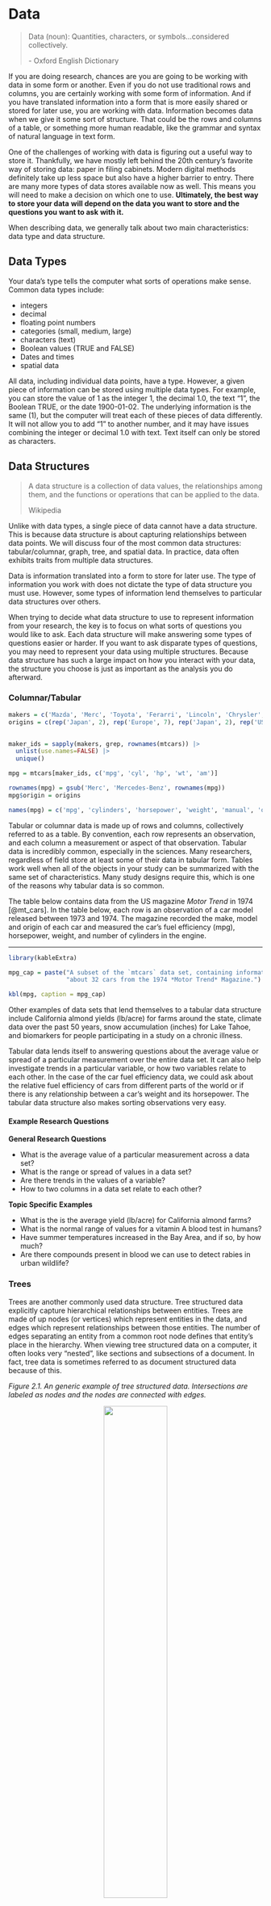 
# Data

> Data (noun): Quantities, characters, or symbols...considered collectively.
>
> \- Oxford English Dictionary


<!--
Information becomes data when it takes on a structure.

some data has a structure that is inherent to the information
Data is actionable, either by humans or by computers by putting it in some sort 
of structure (including natural language: syntax and grammar), text isn't 
unstructured it just hasn't been restructured to make it actionable

two structures; inherent structure and structure we impose on the data
The process of (re)structuring data is at least as important as the analysis 
we do afterward.

Things inform your data structure: inherent structure in data, and the question
you want to ask?

Ex you might throw the structure away ex with a lot of LLMs through the grammatical
structure away.

You will almost always have multiple versions of data in different structures
so you can ask different questions

Note: there are other definitions of data structure from other disciplines
(ex. in comp sci), we will not be using those definitions
-->

If you are doing research, chances are you are going to be working with data in
some form or another. Even if you do not use traditional rows and columns, you
are certainly working with some form of information. And if you have translated
information into a form that is more easily shared or stored for later use, you
are working with data. Information becomes data when we give it some sort of
structure. That could be the rows and columns of a table, or something more
human readable, like the grammar and syntax of natural language in text form.

One of the challenges of working with data is figuring out a useful way to store
it. Thankfully, we have mostly left behind the 20th century's favorite way of
storing data: paper in filing cabinets. Modern digital methods definitely take
up less space but also have a higher barrier to entry. There are many more types
of data stores available now as well. This means you will need to make a
decision on which one to use. **Ultimately, the best way to store your data**
**will depend on the data you want to store and the questions you want to ask**
**with it.**

When describing data, we generally talk about two main characteristics: data
type and data structure.

## Data Types

Your data's type tells the computer what sorts of operations make sense. Common
data types include:

-   integers
-   decimal
-   floating point numbers
-   categories (small, medium, large)
-   characters (text)
-   Boolean values (TRUE and FALSE)
-   Dates and times
-   spatial data

All data, including individual data points, have a type. However, a given piece
of information can be stored using multiple data types. For example, you can
store the value of 1 as the integer 1, the decimal 1.0, the text "1", the
Boolean TRUE, or the date 1900-01-02. The underlying information is the same
(1), but the computer will treat each of these pieces of data differently. It
will not allow you to add "1" to another number, and it may have issues
combining the integer or decimal 1.0 with text. Text itself can only be stored
as characters.

## Data Structures

> A data structure is a collection of data values, the relationships among
> them, and the functions or operations that can be applied to the data.
>
> Wikipedia

Unlike with data types, a single piece of data cannot have a data structure.
This is because data structure is about capturing relationships between data
points. We will discuss four of the most common data structures:
tabular/columnar, graph, tree, and spatial data. In practice, data often
exhibits traits from multiple data structures.

Data is information translated into a form to store for later use. The type of
information you work with does not dictate the type of data structure you must
use. However, some types of information lend themselves to particular data
structures over others.

When trying to decide what data structure to use to represent information from
your research, the key is to focus on what sorts of questions you would like to
ask. Each data structure will make answering some types of questions easier or
harder. If you want to ask disparate types of questions, you may need to
represent your data using multiple structures. Because data structure has such
a large impact on how you interact with your data, the structure you choose is
just as important as the analysis you do afterward.

### Columnar/Tabular

```r

makers = c('Mazda', 'Merc', 'Toyota', 'Ferarri', 'Lincoln', 'Chrysler', 'Dodge')
origins = c(rep('Japan', 2), rep('Europe', 7), rep('Japan', 2), rep('USA', 3))


maker_ids = sapply(makers, grep, rownames(mtcars)) |> 
  unlist(use.names=FALSE) |>
  unique()

mpg = mtcars[maker_ids, c('mpg', 'cyl', 'hp', 'wt', 'am')]

rownames(mpg) = gsub('Merc', 'Mercedes-Benz', rownames(mpg))
mpg$origin = origins

names(mpg) = c('mpg', 'cylinders', 'horsepower', 'weight', 'manual', 'origin')

```

Tabular or columnar data is made up of rows and columns, collectively referred
to as a table. By convention, each row represents an observation, and each
column a measurement or aspect of that observation. Tabular data is incredibly
common, especially in the sciences. Many researchers, regardless of field store
at least some of their data in tabular form. Tables work well when all of the
objects in your study can be summarized with the same set of characteristics.
Many study designs require this, which is one of the reasons why tabular data
is so common. 

The table below contains data from the US magazine *Motor Trend* in 1974
[@mt_cars]. In the table below, each row is an observation of a car model released
between 1973 and 1974. The magazine recorded the make, model and origin of each
car and measured the car's fuel efficiency (mpg), horsepower, weight, and number
of cylinders in the engine.

-------------------------------------------------------------------------------

```r

library(kableExtra)

mpg_cap = paste("A subset of the `mtcars` data set, containing information",
                "about 32 cars from the 1974 *Motor Trend* Magazine.")

kbl(mpg, caption = mpg_cap) 

```

Other examples of data sets that lend themselves to a tabular data structure
include California almond yields (lb/acre) for farms around the state, climate
data over the past 50 years, snow accumulation (inches) for Lake Tahoe, and
biomarkers for people participating in a study on a chronic illness.

Tabular data lends itself to answering questions about the average value or
spread of a particular measurement over the entire data set. It can also help
investigate trends in a particular variable, or how two variables relate to
each other. In the case of the car fuel efficiency data, we could ask about the
relative fuel efficiency of cars from different parts of the world or if there
is any relationship between a car's weight and its horsepower. The tabular data
structure also makes sorting observations very easy.

#### Example Research Questions

**General Research Questions**

-   What is the average value of a particular measurement across a data set?
-   What is the range or spread of values in a data set?
-   Are there trends in the values of a variable?
-   How to two columns in a data set relate to each other?

**Topic Specific Examples**

-   What is the is the average yield (lb/acre) for California almond farms?
-   What is the normal range of values for a vitamin A blood test in humans?
-   Have summer temperatures increased in the Bay Area, and if so, by how much?
-   Are there compounds present in blood we can use to detect rabies in urban
    wildlife?

### Trees

Trees are another commonly used data structure. Tree structured data explicitly
capture hierarchical relationships between entities. Trees are made of up nodes
(or vertices) which represent entities in the data, and edges which represent
relationships between those entities. The number of edges separating an entity
from a common root node defines that entity's place in the hierarchy. When
viewing tree structured data on a computer, it often looks very "nested", like
sections and subsections of a document. In fact, tree data is sometimes
referred to as document structured data because of this.

*Figure 2.1. An generic example of tree structured data. Intersections are
labeled as nodes and the nodes are connected with edges.*

<center>![](img/tree_data.png){width="50%"}</center>

In general, tree data facilitates asking questions about particular subsets of
the data. For example, you might want to know how closely two entities are
related, which branches of the tree have the most nodes, or all of the
observations that fall under a particular subtree.

Family trees are a common example of tree structured data. In family trees, the
nodes represent people in the family. Horizontal lines represent marriages or
couplings, and vertical lines represent a connection to offspring. In the
family tree of the Tutor Dynasty in England below [@tudor], it is easy to determine
things like who had the most wives (Henry VIII), which people shared a
generation, and who was the last member of the dynasty (James I of England).
Questions like what was the average age at death for the Tudors would be harder
to answer.

*Figure 2.2. Family tree of the principal members of the house of Tudor in 
England. Red indicates monarch of England. Blue indicates monarch of Scotland.*

![](img/House_of_Tudor.png)

We can also represent the car fuel efficiency data with a tree data structure.
This makes it much harder to answer some of the questions mentioned in the
previous section. On the other hand, the tree structure makes it very easy to
see which car manufacturer produced the greatest number of models in 1973-74
and how many different models came out of Japan during that time period.


*Figure 2.3. A tree representation of the subset of the `mtcars` data set
displayed in Table 2.1.* 
![](img/mpg_tree_data.png)

#### Example Research Questions

**General Research Questions**

-   How many nodes separate two entities?
-   Which elements fall under a particular subtree?
-   Text or directory searching

**Topic Specific Examples**

-   Are elephants more closely related to sloths or rhinoceroses?
-   How many species of dinosaurs were there and are there any alive today?
-   Which journals published the most articles mentioning AI this year?

### Graphs

Graph data, also called network data, is similar to tree data in many ways. It
also explicitly captures information about relationships between entities using
nodes and edges. However, unlike trees, graph data sets have no inherent center
or root node, and there is no implicit hierarchy or nesting. Additionally, the
relationships between the vertices can be directional, and that direction does
not have to be consistent throughout the graph.

*Figure 2.4. Two examples of generic graph data, one a directed graph and one
and undirected graph. The directed graph has arrows connecting the nodes, while
the undirected graph simply has lines.*

<center>
![](img/graph_data.png){width="75%"}
</center>


Graph structured data tends to be more common in the social sciences and
humanities. A common example of a graph in popular culture is a social
network. Transportation data, like roads and flight paths, also lend themselves
to the graph structure. In the digital world, we can use graphs to map out the
link connections between Wikipedia pages, as seen below with Abraham Lincoln 
[@wqs].

*Figure 2.5. A graph of relationships between Abraham Lincoln's Wikipedia page
and other pages linked to it. Each linkage contains a label describing the 
relationship between the two pages*

![](img/abraham_lincoln.png)

Graphs make it easy to ask questions about connectivity. For example we might
want to know how many flight connections we will need to make between Honolulu,
Hawaii and Cairo, Egypt, or how many degrees of separation there are between
Abraham Lincoln and Kevin Bacon on Wikipedia. We can also ask about which parts
of the graph are the most connected and which are the least connected.

 <!--
 https://ucdavisdatalab.github.io/workshop_network_viz/index.html
 - Characteristics of the nodes 
 - questions you can ask about the edges
 - network as a whole
    - structure of the network
    - exogenous (questions about additional data)
    - Liza's ggraph presentation (one or two modes)

multiple networks of the same data/situation
-->

#### Example Research Questions

**General Research Questions**

-   How many edges separate two entities?
-   How many paths are there between two nodes?
-   Which parts of the graph are most or least connected?

**Topic Specific Examples**

-   How many flight connections needed to fly between Honolulu, Hawaii and
    Cairo, Egypt?
-   Would adding a public transit line between San Francisco and Santa Rosa
    relieve highway congestion?
-   Which jobs in a hospital will most likely expose you to COVID?

### Spatial

Depending on the context, spatial data can be thought of as either a data type,
or a data structure. This workshop focuses on how data structures enable us to
ask different types of questions. Since spatial data allows us to ask novel
questions, we will discuss spatial data as a data structure.

In spatial data, the organizing principle is location. This can be geographic
location (ex latitude/longitude) or relative location on an arbitrary grid (ex.
[2, 4]). Data can either be continuous, like a sheet over a landscape, or
discrete like points on a map. In fact, map making is one of the most common
uses of spatial data. However, we can also ask as questions like whether points
are clustered more closely than we would expect, and whether we can use nearby
data to predict values for places where we don't any.

*Figure 2.6. A map of the counties of North Carolina, with the county areas
shaded to correspond to the number of live births in the county from 1974 to
1978 [@nc].*

```r
suppressMessages(library(sf))

#read in North Carolina data
nc = st_read(system.file("shape/nc.shp", package="sf"), quiet = TRUE)

plot_title = 'Live Births in North Carolina from 1974-1978'

plot(nc['BIR74'], key.pos=1, main=plot_title)
```

#### Example Research Questions

**General Research Questions**

-   Where are entities located?
-   How close or far apart are various entities?
-   Are events more closely clustered than we would expect?
-   Predicting information for locations where we do not have data

**Topic Specific Examples**

-   What is the air quality around homes of people with asthma?
-   How far do people commute for their job?
-   Are broken bones more common around poorly maintained playground equipment?
-   What is the frost risk for agricultural areas in between weather stations?
